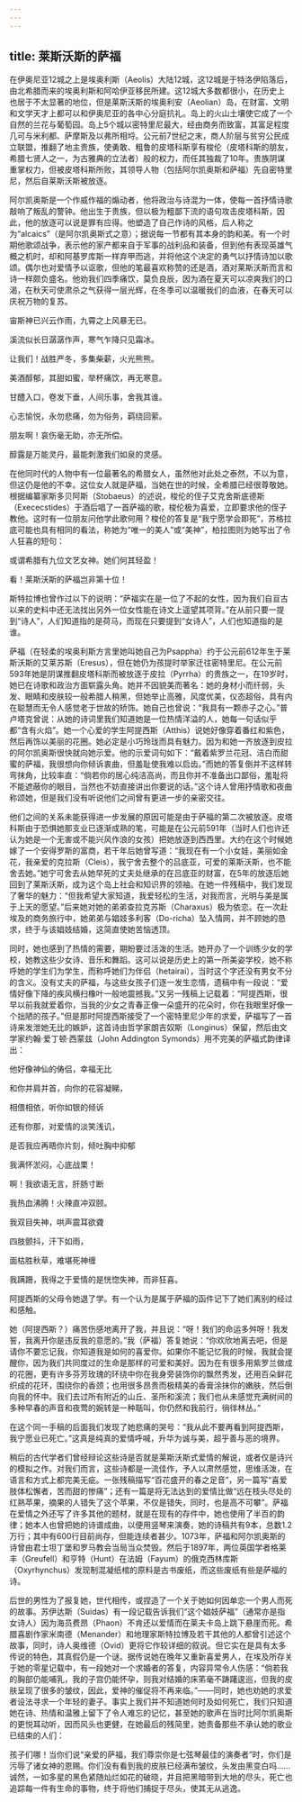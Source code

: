 ```yaml
---
---
---
```

title: 莱斯沃斯的萨福
---




在伊奥尼亚12城之上是埃奥利斯（Aeolis）大陆12城，这12城是于特洛伊陷落后，由北希腊而来的埃奥利斯和阿哈伊亚移民所建。这12城大多数都很小，在历史上也居于不太显著的地位，但是莱斯沃斯的埃奥利安（Aeolian）岛，在财富、文明和文学天才上都可以和伊奥尼亚的各中心分庭抗礼。岛上的火山土壤使它成了一个自然的兰花与葡萄园。岛上5个城以密特里尼最大，经由商务而致富，其富足程度几可与米利都、萨摩斯及以弗所相埒。公元前7世纪之末，商人阶层与贫穷公民成立联盟，推翻了地主贵族，使勇敢、粗鲁的皮塔科斯享有梭伦（皮塔科斯的朋友，希腊七贤人之一，为古雅典的立法者）般的权力，而任其独裁了10年。贵族阴谋重掌权力，但被皮塔科斯所败，其领导人物（包括阿尔凯奥斯和萨福）先自密特里尼，然后自莱斯沃斯被放逐。

阿尔凯奥斯是一个作威作福的煽动者，他将政治与诗混为一体，使每一首抒情诗歌敲响了叛乱的警钟。他出生于贵族，但以极为粗鄙下流的语句攻击皮塔科斯，因此，他的放逐可以说是罪有应得。他塑造了自己作诗的风格，后人称之为“alcaics”（是阿尔凯奥斯式之意）；据说每一节都有其本身的韵和美。有一个时期他歌颂战争，表示他的家产都来自于军事的战利品和装备，但到他有表现英雄气概之机时，却和阿基罗库斯一样弃甲而逃，并将他这个决定的勇气以抒情诗加以歌颂。偶尔也对爱情予以讴歌，但他的笔最喜欢称赞的还是酒，酒对莱斯沃斯而言和诗一样颇负盛名。他劝我们四季痛饮，莫负良辰，因为酒在夏天可以凉爽我们的口渴，在秋天可使肃杀之气获得一层光辉，在冬季可以温暖我们的血液，在春天可以庆祝万物的复苏。

宙斯神已兴云作雨，九霄之上风暴无已。

溪流似长日潺潺作声，寒气乍降只见霜冰。

让我们！战胜严冬，多集柴薪，火光熊熊。

美酒醇郁，其甜如蜜，举杯痛饮，再无寒意。

甘醴入口，卷发下垂，人间乐事，舍我其谁。

心志愉悦，永勿悲痛，勿为俗务，羁绕回萦。

朋友啊！哀伤毫无助，亦无所偿。

醇露是万能灵丹，最能刺激我们如泉的灵感。



在他同时代的人物中有一位最著名的希腊女人，虽然他对此处之泰然，不以为意，但这仍是他的不幸。这位女人就是萨福，当她在世的时候，全希腊已经很尊敬她。根据编纂家斯多贝阿斯（Stobaeus）的述说，梭伦的侄子艾克舍斯底德斯（Exececstides）于酒后唱了一首萨福的歌，梭伦极为喜爱，立即要求他的侄子教他。这时有一位朋友问他学此歌何用？梭伦的答复是“我宁愿学会即死”，苏格拉底可能也具有相同的看法，称她为“唯一的美人”或“美神”，柏拉图则为她写出了令人狂喜的短句：

或谓希腊有九位文艺女神。她们何其轻盈！

看！莱斯沃斯的萨福岂非第十位！



斯特拉博也曾作过以下的说明：“萨福实在是一位了不起的女性，因为我们自亘古以来的史料中还无法找出另外一位女性能在诗文上遥望其项背。”在从前只要一提到“诗人”，人们知道指的是荷马，而现在只要提到“女诗人”，人们也知道指的是谁。

萨福（在轻柔的埃奥利斯方言里她叫她自己为Psappha）约于公元前612年生于莱斯沃斯的艾莱苏斯（Eresus），但在她仍为孩提时举家迁往密特里尼。在公元前593年她是阴谋推翻皮塔科斯而被放逐于皮拉（Pyrrha）的贵族之一，在19岁时，她已在诗歌和政治方面崭露头角。她并不因貌美而著名：她的身材小而纤弱，头发、眼睛和皮肤较一般希腊人稍黑，但她举止高雅，风度优美，仪态超俗，具有内在聪慧而无令人感觉老于世故的矫饰。她自己也曾说：“我具有一颗赤子之心。”普卢塔克曾说：从她的诗词里我们知道她是一位热情洋溢的人，她每一句话似乎都“含有火焰”。她一个心爱的学生阿提西斯（Atthis）说她好像穿着番红和紫色，然后再饰以美丽的花圈。她必定是小巧玲珑而具有魅力。因为和她一齐放逐到皮拉的阿尔凯奥斯很快就向她示爱。他的示爱词句如下：“戴着紫罗兰花冠、洁白而甜蜜的萨福，我很想向你倾诉衷曲，但羞耻使我难以启齿。”而她的答复倒并不这样转弯抹角，比较率直：“倘若你的居心纯洁高尚，而且你并不准备出口鄙俗，羞耻将不能遮蔽你的眼目，当然也不妨直接讲出你要说的话。”这个诗人曾用抒情歌和夜曲称颂她，但是我们没有听说他们之间曾有更进一步的亲密交往。

他们之间的关系未能获得进一步发展的原因可能是由于萨福的第二次被放逐。皮塔科斯由于恐惧她那支业已逐渐成熟的笔，可能是在公元前591年（当时人们也许还认为她是一个无害或不能兴风作浪的女孩）把她放逐到西西里。大约在这个时候她嫁了一个安得罗斯的富商，若干年后她曾写道：“我现在有一个小女娃，美丽如金花，我亲爱的克拉斯（Cleis），我宁舍去整个的吕底亚，可爱的莱斯沃斯，也不能舍去她。”她宁可舍去从她早死的丈夫处继承的在吕底亚的财富，在5年的放逐后她回到了莱斯沃斯，成为这个岛上社会和知识界的领袖。在她一件残稿中，我们发现了奢华的魅力：“但我希望大家知道，我爱轻松的生活，对我而言，光明与美是属于上天的愿望。”后来她对她的弟弟查拉克苏斯（Charaxus）极为依恋。在一次赴埃及的商务旅行中，她弟弟与娼妓多利客（Do-richa）坠入情网，并不顾她的恳求，终于与该娼妓结婚，这简直使她苦恼透顶。

同时，她也感到了热情的需要，期盼要过活泼的生活。她开办了一个训练少女的学校，她教这些少女诗、音乐和舞蹈。这可以说是历史上的第一所美姿学校，她不称呼她的学生们为学生，而称呼她们为伴侣（hetairai），当时这个字还没有男女不分的含义。没有丈夫的萨福，与这些女孩子们逐一发生恋情，遗稿中有一段说：“爱情好像下降的疾风横扫橡叶一般地震撼我。”又另一残稿上记载着：“阿提西斯，很早以前我就爱着你，当我的少女之青春正像一朵盛开的花朵时，你在我眼里好像一个拙陋的孩子。”但是那时阿提西斯接受了一个密特里尼少年的求爱，萨福写了一首诗来发泄她无比的嫉妒，这首诗由哲学家朗吉奴斯（Longinus）保留，然后由文学家约翰·爱丁顿·西蒙兹（John Addington Symonds）用不完美的萨福式韵律译出：

他好像神仙的俦侣，幸福无比

和你并肩并首，向你的花容凝睇，

相偎相依，听你如银的倾诉

还有你那，对爱情的淡笑浅讥，

是否我应再晤你片刻，倾吐胸中抑郁

我满怀淤闷，心底战栗！

啊！我欲语无言，肝肠寸断

我热血沸腾！火辣直冲双颐。

我双目失神，哄声震耳欲聋

四肢颤抖，汗下如雨，

面枯胜秋草，难堪死神缠

我蹒跚，我得之于爱情的是恍惚失神，而非狂喜。



阿提西斯的父母令她退了学。有一个认为是属于萨福的函件记下了她们离别的经过和感触。

她（阿提西斯？）痛苦伤感地离开了我，并且说：“呀！我们的命运多舛呀！我发誓，我离开你是违反我的意愿的。”我（萨福）答复她说：“你欢欣地离去吧，但是请你不要忘记我，你知道我是如何的喜爱你。如果你不能记忆我的时候，我就会提醒你，因为我们共同度过的生命是那样的可爱和美好。因为在有很多用紫罗兰做成的花圈，更有许多芬芳玫瑰的环绕中你在我身旁装饰你的飘然秀发，还用百朵鲜花织成的花环，围绕你的香颈；也用很多昂贵而极精美的香膏涂抹你的嫩肤，然后倒向我的怀中。我们去过所有附近的山丘、圣所和溪流；我们也从未感觉充满树间的多种早春的声音和夜莺的婉转是一种聒叫，你仍然和我前行，徜徉林丛。”



在这个同一手稿的后面我们发现了她悲痛的哭号：“我从此不要再看到阿提西斯，我宁愿业已死亡。”这真是纯真的爱情呼喊，升华为诚与美，超乎善与恶的境界。

稍后的古代学者们曾经辩论这些诗是否就是莱斯沃斯式爱情的解说，或者仅是诗兴的模拟之作。对我们而言，这些诗都是一流佳作，予人以肃然感觉，思维活泼，在语言和方式上都完美无疵。一张残稿描写“百花盛开的春之足音”，另一篇写“喜爱肢体松懈者，苦而甜的惨痛”；还有一篇是将无法达到的爱情比做“远在枝头尽处的红熟苹果，摘果的人错失了这个苹果，不仅是错失，同时，也是高不可攀”。萨福在爱情之外还写了许多其他的题材，就是在现有的存件中，她也使用了半百的韵律；她本人也曾把她的诗谱成曲，以便用竖琴来演奏，她的诗稿共有9本，总数1.2万行；其中有600行目前尚存，但能连续者甚少。1073年，萨福和阿尔凯奥斯的诗曾由君士坦丁堡和罗马教会当局当众焚毁。然后于1897年，两位英国学者格莱丰（Greufell）和亨特（Hunt）在法姆（Fayum）的俄克西林库斯（Oxyrhynchus）发现制混凝纸棺的原料是古书废纸，而这些废纸有些是萨福的诗。

后世的男性为了报复她，世代相传，或捏造了一个关于她如何因单恋一个男人而死的故事。苏伊达斯（Suidas）有一段记载告诉我们“这个娼妓萨福”（通常亦是指女诗人）因为海员费昂（Phaon）不肯还以爱情而在莱夫卡岛上跳下悬崖而死。希腊喜剧作家米南德（Menander）和地理家斯特拉博及若干其他的人都曾引述这个故事，同时，诗人奥维德（Ovid）更将它作较详细的叙说。但它实在是具有太多传说的特色，其真假仍是一个谜。据传说她在晚年又重新喜爱男人，在埃及所存关于她的零星记载中，有一段她对一个求婚者的答复，内容异常令人伤感：“倘若我的胸部仍能哺乳，我的子宫仍能怀孕，则我对结婚的床笫毫不踌躇逡巡，但我的皮肤呈现了很多的皱纹，因此，爱神的催促将不再来临。”——同时，她也劝她的求爱者设法寻求一个年轻的妻子。事实上我们并不知道她何时及如何死亡，我们只知道她在诗、热情和温雅上留下了令人难忘的记忆，甚至她的歌声在当时比阿尔凯奥斯的更悦耳动听，因而风头也更健，在她最后的残简里，她责备那些不承认她的歌业已结束的人们：

孩子们哪！当你们说“亲爱的萨福，我们尊崇你是七弦琴最佳的演奏者”时，你们是污辱了诸女神的恩赐。你们没有看到我的皮肤已经满布皱纹，头发由黑变白吗……诚然，一如多星的黑色紧随灿烂如花的破晓，并且把黑暗带到大地的尽头，死亡也追踪每一件有生命的事物，终于将他们捕捉于尽头，使其无从逃逸。